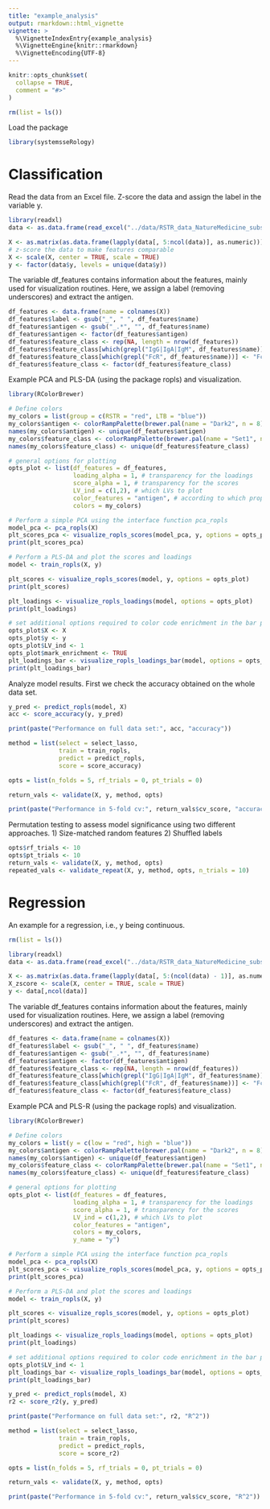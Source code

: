 ```yaml
---
title: "example_analysis"
output: rmarkdown::html_vignette
vignette: >
  %\VignetteIndexEntry{example_analysis}
  %\VignetteEngine{knitr::rmarkdown}
  %\VignetteEncoding{UTF-8}
---
```


```r
knitr::opts_chunk$set(
  collapse = TRUE,
  comment = "#>"
)

rm(list = ls())
```

Load the package

```r
library(systemsseRology)
```

# Classification

Read the data from an Excel file. Z-score the data and assign the label in the variable y.

```r
library(readxl)
data <- as.data.frame(read_excel("../data/RSTR_data_NatureMedicine_subset.xlsx"))

X <- as.matrix(as.data.frame(lapply(data[, 5:ncol(data)], as.numeric)))
# z-score the data to make features comparable
X <- scale(X, center = TRUE, scale = TRUE)
y <- factor(data$y, levels = unique(data$y))
```

The variable df_features contains information about the features, mainly used for visualization routines. 
Here, we assign a label (removing underscores) and extract the antigen. 

```r
df_features <- data.frame(name = colnames(X))
df_features$label <- gsub("_", " ", df_features$name)
df_features$antigen <- gsub("_.*", "", df_features$name)
df_features$antigen <- factor(df_features$antigen)
df_features$feature_class <- rep(NA, length = nrow(df_features))
df_features$feature_class[which(grepl("IgG|IgA|IgM", df_features$name))] <- "titer"
df_features$feature_class[which(grepl("FcR", df_features$name))] <- "FcR"
df_features$feature_class <- factor(df_features$feature_class)
```

Example PCA and PLS-DA (using the package ropls) and visualization.

```r
library(RColorBrewer)

# Define colors
my_colors = list(group = c(RSTR = "red", LTB = "blue"))
my_colors$antigen <- colorRampPalette(brewer.pal(name = "Dark2", n = 8))(nlevels(df_features$antigen))
names(my_colors$antigen) <- unique(df_features$antigen)
my_colors$feature_class <- colorRampPalette(brewer.pal(name = "Set1", n = 3))(nlevels(df_features$feature_class))
names(my_colors$feature_class) <- unique(df_features$feature_class)

# general options for plotting
opts_plot <- list(df_features = df_features,
                  loading_alpha = 1, # transparency for the loadings
                  score_alpha = 1, # transparency for the scores
                  LV_ind = c(1,2), # which LVs to plot
                  color_features = "antigen", # according to which property (defined in df_features) the features should be color-coded
                  colors = my_colors) 

# Perform a simple PCA using the interface function pca_ropls
model_pca <- pca_ropls(X)
plt_scores_pca <- visualize_ropls_scores(model_pca, y, options = opts_plot)
print(plt_scores_pca)

# Perform a PLS-DA and plot the scores and loadings
model <- train_ropls(X, y)

plt_scores <- visualize_ropls_scores(model, y, options = opts_plot)
print(plt_scores)

plt_loadings <- visualize_ropls_loadings(model, options = opts_plot)
print(plt_loadings)

# set additional options required to color code enrichment in the bar plot of the loadings
opts_plot$X <- X
opts_plot$y <- y
opts_plot$LV_ind <- 1
opts_plot$mark_enrichment <- TRUE
plt_loadings_bar <- visualize_ropls_loadings_bar(model, options = opts_plot)
print(plt_loadings_bar)
```

Analyze model results. First we check the accuracy obtained on the whole data set. 

```r
y_pred <- predict_ropls(model, X)
acc <- score_accuracy(y, y_pred)

print(paste("Performance on full data set:", acc, "accuracy"))

method = list(select = select_lasso,
              train = train_ropls,
              predict = predict_ropls,
              score = score_accuracy)

opts = list(n_folds = 5, rf_trials = 0, pt_trials = 0)

return_vals <- validate(X, y, method, opts)

print(paste("Performance in 5-fold cv:", return_vals$cv_score, "accuracy"))
```

Permutation testing to assess model significance using two different approaches.
1) Size-matched random features
2) Shuffled labels

```r
opts$rf_trials <- 10
opts$pt_trials <- 10
return_vals <- validate(X, y, method, opts)
repeated_vals <- validate_repeat(X, y, method, opts, n_trials = 10)
```



# Regression

An example for a regression, i.e., y being continuous.

```r
rm(list = ls())

library(readxl)
data <- as.data.frame(read_excel("../data/RSTR_data_NatureMedicine_subset.xlsx"))

X <- as.matrix(as.data.frame(lapply(data[, 5:(ncol(data) - 1)], as.numeric)))
X_zscore <- scale(X, center = TRUE, scale = TRUE)
y <- data[,ncol(data)]
```

The variable df_features contains information about the features, mainly used for visualization routines. 
Here, we assign a label (removing underscores) and extract the antigen. 

```r
df_features <- data.frame(name = colnames(X))
df_features$label <- gsub("_", " ", df_features$name)
df_features$antigen <- gsub("_.*", "", df_features$name)
df_features$antigen <- factor(df_features$antigen)
df_features$feature_class <- rep(NA, length = nrow(df_features))
df_features$feature_class[which(grepl("IgG|IgA|IgM", df_features$name))] <- "titer"
df_features$feature_class[which(grepl("FcR", df_features$name))] <- "FcR"
df_features$feature_class <- factor(df_features$feature_class)
```

Example PCA and PLS-R (using the package ropls) and visualization.

```r
library(RColorBrewer)

# Define colors
my_colors = list(y = c(low = "red", high = "blue"))
my_colors$antigen <- colorRampPalette(brewer.pal(name = "Dark2", n = 8))(nlevels(df_features$antigen))
names(my_colors$antigen) <- unique(df_features$antigen)
my_colors$feature_class <- colorRampPalette(brewer.pal(name = "Set1", n = 3))(nlevels(df_features$feature_class))
names(my_colors$feature_class) <- unique(df_features$feature_class)

# general options for plotting
opts_plot <- list(df_features = df_features,
                  loading_alpha = 1, # transparency for the loadings
                  score_alpha = 1, # transparency for the scores
                  LV_ind = c(1,2), # which LVs to plot
                  color_features = "antigen", 
                  colors = my_colors,
                  y_name = "y") 

# Perform a simple PCA using the interface function pca_ropls
model_pca <- pca_ropls(X)
plt_scores_pca <- visualize_ropls_scores(model_pca, y, options = opts_plot)
print(plt_scores_pca)

# Perform a PLS-DA and plot the scores and loadings
model <- train_ropls(X, y)

plt_scores <- visualize_ropls_scores(model, y, options = opts_plot)
print(plt_scores)

plt_loadings <- visualize_ropls_loadings(model, options = opts_plot)
print(plt_loadings)

# set additional options required to color code enrichment in the bar plot of the loadings
opts_plot$LV_ind <- 1
plt_loadings_bar <- visualize_ropls_loadings_bar(model, options = opts_plot)
print(plt_loadings_bar)
```


```r
y_pred <- predict_ropls(model, X)
r2 <- score_r2(y, y_pred)

print(paste("Performance on full data set:", r2, "R^2"))

method = list(select = select_lasso,
              train = train_ropls,
              predict = predict_ropls,
              score = score_r2)

opts = list(n_folds = 5, rf_trials = 0, pt_trials = 0)

return_vals <- validate(X, y, method, opts)

print(paste("Performance in 5-fold cv:", return_vals$cv_score, "R^2"))
```
